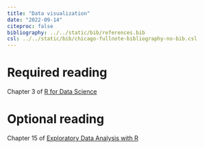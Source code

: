 ```yaml
---
title: "Data visualization"
date: "2022-09-14"
citeproc: false
bibliography: ../../static/bib/references.bib
csl: ../../static/bib/chicago-fullnote-bibliography-no-bib.csl
---
```


# Required reading

Chapter 3 of  [R for Data Science](https://r4ds.had.co.nz/data-visualisation.html)


# Optional reading

Chapter 15 of [Exploratory Data Analysis with R](https://bookdown.org/rdpeng/exdata/the-ggplot2-plotting-system-part-2.html)
